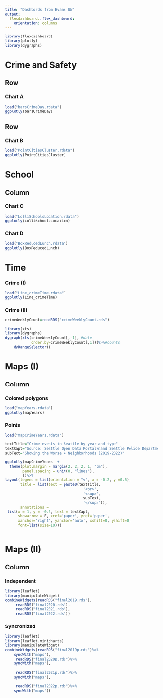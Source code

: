 ```yaml
---
title: "Dashbords from Evans UW"
output: 
  flexdashboard::flex_dashboard:
    orientation: columns
---
```


```r
library(flexdashboard)
library(plotly)
library(dygraphs)
```

[comment]: first page notice use of ===

Crime and Safety {data-orientation=rows}
=====================================

Row
-----------------------------------------------------------------------

### Chart A

```r
load("barsCrimeDay.rdata")
ggplotly(barsCrimeDay)
```

Row
--------------
### Chart B

```r
load("PointCitiesCluster.rdata")
ggplotly(PointCitiesCluster)
```


[comment]: second page  AND orientation rows

School {data-orientation=colums}
=====================================

Column {.tabset .tabset-fade}
-----------------------------------------------------------------------

### Chart C

```r
load("LolliSchoolsLocation.rdata")
ggplotly(LolliSchoolsLocation)

```


### Chart D

```r
load("BoxReducedLunch.rdata")
ggplotly(BoxReducedLunch)
```

Time
=========

### Crime (I)

```r
load("Line_crimeTime.rdata")
ggplotly(Line_crimeTime)
```
### Crime (II)
```r
crimeWeeklyCount=readRDS("crimeWeeklyCount.rds")

library(xts)
library(dygraphs)
dygraph(xts(crimeWeeklyCount[,-1], #date
            order.by=crimeWeeklyCount[,1]))%>%#counts
    dyRangeSelector()
```


Maps (I)
=====================================

Column {.tabset .tabset-fade}
------------------

### Colored polygons

```r
load("mapYears.rdata")
ggplotly(mapYears)
```

### Points

```r
load("mapCrimeYears.rdata")

textTitle="Crime events in Seattle by year and type"
textCapt="Source: Seattle Open Data Portal\nand Seattle Police Department."
subText="Showing the Worse 4 Neighborhoods (2019-2022)"

ggplotly(mapCrimeYears  +
  theme(plot.margin = margin(2, 2, 2, 1, "cm"),
        panel.spacing = unit(0, "lines"),
        ))%>%
layout(legend = list(orientation = "v", x = -0.2, y =0.5),
       title = list(text = paste0(textTitle,
                                    '<br>',
                                    '<sup>',
                                    subText,
                                    '</sup>')),
       annotations = 
 list(x = 1, y = -0.2, text = textCapt, 
      showarrow = F, xref='paper', yref='paper', 
      xanchor='right', yanchor='auto', xshift=0, yshift=0,
      font=list(size=10)))
    
```

Maps (II)
=====================================

Column {.tabset .tabset-fade}
-------------

### Independent

```r
library(leaflet)
library(manipulateWidget)
combineWidgets(readRDS("final2019.rds"),
     readRDS("final2020.rds"),
     readRDS("final2021.rds"),
     readRDS("final2022.rds"))
```

### Syncronized

```r
library(leaflet)
library(leaflet.minicharts)
library(manipulateWidget)
combineWidgets(readRDS("final2019p.rds")%>%
    syncWith("maps"),
     readRDS("final2020p.rds")%>%
    syncWith("maps"),
    
     readRDS("final2021p.rds")%>%
    syncWith("maps"),
    
     readRDS("final2022p.rds")%>%
    syncWith("maps"))
```